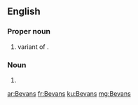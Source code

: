 ==English==

===Proper noun===
{{en-proper noun}}

# {{surname|from=Welsh|dot=,}} variant of {{m|en|Bevan}}.

===Noun===
{{head|en|noun plural form}}

# {{plural of|Bevan|lang=en}}

[[ar:Bevans]]
[[fr:Bevans]]
[[ku:Bevans]]
[[mg:Bevans]]